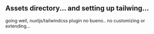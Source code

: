 ## Assets directory... and setting up tailwing...

going well, nuxtjs/tailwindcss plugin no bueno.. no customizing or extending...
